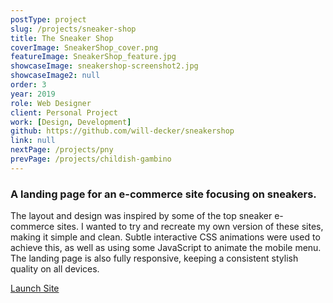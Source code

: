 ```yaml
---
postType: project
slug: /projects/sneaker-shop
title: The Sneaker Shop
coverImage: SneakerShop_cover.png
featureImage: SneakerShop_feature.jpg
showcaseImage: sneakershop-screenshot2.jpg
showcaseImage2: null
order: 3
year: 2019
role: Web Designer
client: Personal Project
work: [Design, Development]
github: https://github.com/will-decker/sneakershop
link: null
nextPage: /projects/pny
prevPage: /projects/childish-gambino
---
```


### A landing page for an e-commerce site focusing on sneakers.

The layout and design was inspired by some of the top sneaker e-commerce sites. I wanted to try and recreate my own version of these sites, making it simple and clean. Subtle interactive CSS animations were used to achieve this, as well as using some JavaScript to animate the mobile menu. The landing page is also fully responsive, keeping a consistent stylish quality on all devices.

<a href="https://will-decker.github.io/sneakershop/" target="_blank">
  <div className="cta-btn">Launch Site</div>
</a>
